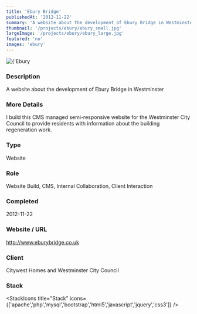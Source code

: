```yaml
---
title: 'Ebury Bridge'
publishedAt: '2012-11-22'
summary: 'A website about the development of Ebury Bridge in Westminster'
thumbnail: '/projects/ebury/ebury_small.jpg'
largeImage: '/projects/ebury/ebury_large.jpg'
featured: 'no'
images: 'ebury'
---
```


<div className="relative w-full h-[400px] sm:h-[600px] md:h-[760px] lg:h-[920px]">
  <Image
    alt={'Ebury Bridge'}
    src={'/projects/ebury/ebury.jpg'}
    sizes="(max-width: 640px) 100%, 100%"
    fill={true}
    priority
    style={{
      objectFit: 'contain'
    }}
  />
</div>

### Description

A website about the development of Ebury Bridge in Westminster

### More Details

I build this CMS managed semi-responsive website for the Westminster City Council to provide residents with information about the building regeneration work.

### Type

Website

### Role

Website Build, CMS, Internal Collaboration, Client Interaction

### Completed
2012-11-22

### Website / URL
http://www.eburybridge.co.uk

### Client
Citywest Homes and Westminster City Council

### Stack

<StackIcons
  title="Stack"
  icons={['apache','php','mysql','bootstrap','html5','javascript','jquery','css3']}
  />
